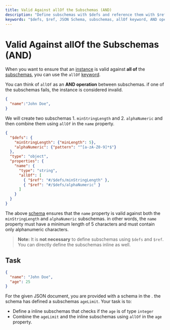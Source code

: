 ```yaml
---
title: Valid Against allOf the Subschemas (AND)
description: "Define subschemas with $defs and reference them with $ref in JSON Schema to ensure an instance is valid against all of the subschemas."
keywords: "$defs, $ref, JSON Schema, subschemas, allOf keyword, AND operation"
---
```



# Valid Against allOf the Subschemas (AND) 

When you want to ensure that an [instance](https://json-schema.org/learn/glossary#instance) is valid against **all of** the [subschemas](https://json-schema.org/learn/glossary#subschema), you can use the `allOf` [keyword](https://json-schema.org/learn/glossary#keyword). 

You can think of `allOf` as an **AND operation** between subschemas. if one of the subschemas fails, the instance is considered invalid.



```json
{
  "name":"John Doe",
}
```

We will create two subschemas 1. `minStringLength` and 2. `alphaNumeric` and then combine them using `allOf` in the `name` property.

```json highlightLineStart={10} highlightLineEnd={13}
{
  "$defs": {
    "minStringLength": {"minLength": 5},
    "alphaNumeric": {"pattern": "^[a-zA-Z0-9]*$"}
  },
  "type": "object",
  "properties": {
    "name": {
      "type": "string",
      "allOf": [
        { "$ref": "#/$defs/minStringLength" },
        { "$ref": "#/$defs/alphaNumeric" }
      ]
    }
  }
}
```

The above [schema](https://json-schema.org/learn/glossary#schema) ensures that the `name` property is valid against both the `minStringLength` and `alphaNumeric` subschemas. in other words, the `name` property must have a minimum length of 5 characters and must contain only alphanumeric characters.  

> **Note:** It is **not necessary** to define subschemas using `$defs` and `$ref`. You can directly define the subschemas inline as well.

## Task 

```json 
{
  "name": "John Doe",
  "age": 25
}
```

For the given JSON document, you are provided with a schema in the <SideEditorLink/>. the schema has defined a subschemas `ageLimit`.
Your task is to: 
- Define a inline subschemas that checks if the `age` is of type `integer`
- Combine the `ageLimit` and the inline subschemas using `allOf` in the `age` property.